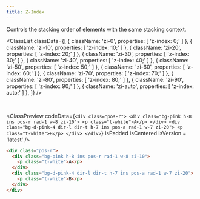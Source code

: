 ```yaml
---
title: Z-Index
---
```



Controls the stacking order of elements with the same stacking context.

<ClassList
  classData={[
    {
      className: 'zi-0',
      properties: [
        'z-index: 0;'
      ]
    },
    {
      className: 'zi-10',
      properties: [
        'z-index: 10;'
      ]
    },
    {
      className: 'zi-20',
      properties: [
        'z-index: 20;'
      ]
    },
    {
      className: 'zi-30',
      properties: [
        'z-index: 30;'
      ]
    },
    {
      className: 'zi-40',
      properties: [
        'z-index: 40;'
      ]
    },
    {
      className: 'zi-50',
      properties: [
        'z-index: 50;'
      ]
    },
    {
      className: 'zi-60',
      properties: [
        'z-index: 60;'
      ]
    },
    {
      className: 'zi-70',
      properties: [
        'z-index: 70;'
      ]
    },
    {
      className: 'zi-80',
      properties: [
        'z-index: 80;'
      ]
    },
    {
      className: 'zi-90',
      properties: [
        'z-index: 90;'
      ]
    },
    {
      className: 'zi-auto',
      properties: [
        'z-index: auto;'
      ]
    },
  ]}
/>

<br />

<ClassPreview
  codeData={`
    <div class="pos-r">
      <div class="bg-pink h-8 ins pos-r rad-1 w-8 zi-10">
        <p class="t-white">A</p>
      </div>
      <div class="bg-d-pink-4 dir-l dir-t h-7 ins pos-a rad-1 w-7 zi-20">
        <p class="t-white">B</p>
      </div>
    </div>
  `}
  isPadded
  isCentered
  isVersion = 'latest'
/>

```html
<div class="pos-r">
  <div class="bg-pink h-8 ins pos-r rad-1 w-8 zi-10">
    <p class="t-white">A</p>
  </div>
  <div class="bg-d-pink-4 dir-l dir-t h-7 ins pos-a rad-1 w-7 zi-20">
    <p class="t-white">B</p>
  </div>
</div>
```